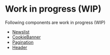 
<Meta title="Work in progress" />

# Work in progress (WIP)

Following components are work in progress (WIP)

- [Newslist](?path=/story/contentful-newslist-wip--default)
- [CookieBanner](?path=/story/molecules-cookiebanner-wip--default)
- [Pagination](?path=/story/molecules-pagination-wip--default)
- [Header](?path=/story/organisms-header-wip--default)

